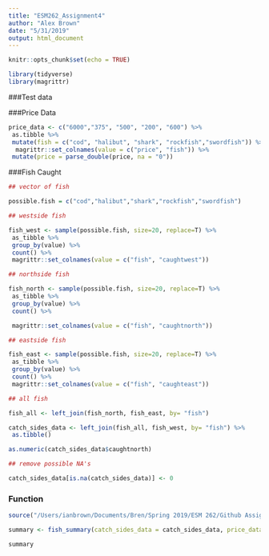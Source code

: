 ```yaml
---
title: "ESM262_Assignment4"
author: "Alex Brown"
date: "5/31/2019"
output: html_document
---
```


```r
knitr::opts_chunk$set(echo = TRUE)
```

```r
library(tidyverse)
library(magrittr)
```

###Test data

###Price Data
```r

price_data <- c("6000","375", "500", "200", "600") %>%
 as.tibble %>%
 mutate(fish = c("cod", "halibut", "shark", "rockfish","swordfish")) %>%
  magrittr::set_colnames(value = c("price", "fish")) %>%
 mutate(price = parse_double(price, na = "0"))

```

###Fish Caught
```r

## vector of fish

possible.fish = c("cod","halibut","shark","rockfish","swordfish")

## westside fish

fish_west <- sample(possible.fish, size=20, replace=T) %>%
 as_tibble %>%
 group_by(value) %>%
 count() %>%
 magrittr::set_colnames(value = c("fish", "caughtwest"))

## northside fish

fish_north <- sample(possible.fish, size=20, replace=T) %>%
 as_tibble %>%
 group_by(value) %>%
 count() %>%

 magrittr::set_colnames(value = c("fish", "caughtnorth"))

## eastside fish

fish_east <- sample(possible.fish, size=20, replace=T) %>%
 as_tibble %>%
 group_by(value) %>%
 count() %>%
 magrittr::set_colnames(value = c("fish", "caughteast"))

## all fish

fish_all <- left_join(fish_north, fish_east, by= "fish")

catch_sides_data <- left_join(fish_all, fish_west, by= "fish") %>%
 as.tibble()

as.numeric(catch_sides_data$caughtnorth)

## remove possible NA's

catch_sides_data[is.na(catch_sides_data)] <- 0
```

### Function

```r

source("/Users/ianbrown/Documents/Bren/Spring 2019/ESM 262/Github Assignment 4/ESM262_Assignments/fish_calcs.R")

summary <- fish_summary(catch_sides_data = catch_sides_data, price_data = price_data, graph = TRUE)

summary
```
